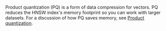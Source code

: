 Product quantization (PQ) is a form of data compression for vectors. PQ reduces the HNSW index's memory footprint so you can work with larger datasets. For a discussion of how PQ saves memory, see [Product quantization](/weaviate/concepts/vector-quantization#product-quantization).
